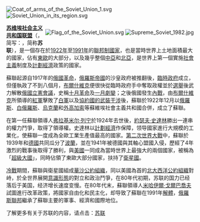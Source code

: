 <div style="display: block; float: left">
[[File:Coat_of_arms_of_the_Soviet_Union_1.svg|left]]
[[File:Soviet_Union_in_its_region.svg|left]]
</div>
<div style="display: block; float: right">
[[File:Flag_of_the_Soviet_Union.svg|right]]
[[File:Supreme_Soviet_1982.jpg|right]]
</div>
'''[[苏维埃社会主义共和国联盟|苏维埃社会主义共和国联盟]]'''（{{Lang-ru|Союз Советских Социалистических Республик}}，简写：{{Lang|ru|СССР}}，简称'''苏联'''），是一個存在於[[1922年|1922年]]至[[1991年|1991年]]的[[聯邦制|聯邦制]][[國家|國家]]，也是當時世界上土地面積最大的國家，佔有[[東歐|東歐]]的大部分，以及幾乎整個[[中亞|中亞]]和[[北亞|北亞]]，是世界上第一個實施[[社會主義|社會主義]]制度及[[計劃經濟|計劃經濟]]政策的國家。

蘇聯起源自1917年的[[1917年俄國革命|俄國革命]]，[[俄羅斯帝國|俄羅斯帝國]]的沙皇政府被推翻後，[[俄國臨時政府|臨時政府]]成立，但僅執政了不到八個月，[[布爾什維克|布爾什維克]]便很快從臨時政府手中奪取政權並於[[1917年俄國立憲會議選舉|選舉]]後武力解散[[俄國立憲會議|俄國立憲會議]]，史稱[[十月革命|十月革命]]及[[十月革命#.E4.B8.80.E6.9C.88.E5.89.A7.E5.8F.98|一月劇變]]；之後俄國發生[[俄國內戰|內戰]]，由[[布爾什維克|布爾什維克]]所領導的[[苏联红军|紅軍]]擊敗了[[白軍|白軍]]以及[[協約國武裝干涉俄國內戰|協約國的武裝干涉]]後，蘇聯於1922年12月以[[俄罗斯苏维埃联邦社会主义共和国|俄羅斯]]、[[白俄罗斯苏维埃社会主义共和国|白俄羅斯]]、[[乌克兰苏维埃社会主义共和国|烏克蘭]]和[[外高加索苏维埃社会主义联邦共和国|外高加索]]等蘇維埃社會主義共和國合併，成立了蘇聯。

在第一任蘇聯領導人[[弗拉基米尔·列宁|弗拉基米尔·列宁]]於1924年去世後，[[約瑟夫·史達林|約瑟夫·史達林]]勝出一連串的權力鬥爭，取得了領導權。史達林以[[計劃經濟|計劃經濟]]作保障，领导國家進行大規模的工業化，使蘇聯一度成為全歐工業生產值最高的國家。[[第二次世界大戰|第二次世界大戰]]中，蘇聯於1939年和[[納粹德國|德國]]共同瓜分了[[波蘭第二共和國|波蘭]]，並在1941年被德國與其軸心盟國入侵，歷經了4年激烈的戰事後取得了勝利，與[[美國|美國]]一同成為當時世界上最強大的兩個國家，被稱為「[[超級大國|超級大國]]」，同時佔領了東歐大部分國家，扶持了[[衛星國|衛星國]]。

[[冷戰|冷戰]]期間，蘇聯與衛星國組成[[華沙公約組織|華沙公約組織]]，同以美國為首的[[北大西洋公約組織|北大西洋公約組織]]對峙，於全世界展開[[意識形態|意識形態]]的對立和政治鬥爭，在80年代初期，苏联的国力已经落后于美国，经济增长速度变慢。在80年代末，蘇聯領導人[[米哈伊爾·戈爾巴喬夫|米哈伊爾·戈爾巴喬夫]]試圖進行改革政策，將國家自由化和民主化，却导致了蘇聯在1991年[[蘇聯解體|解體]]，[[俄羅斯聯邦|俄羅斯聯邦]]繼承了蘇聯主要的軍事、經濟和國際地位。
<br />
<p style="text-align:right">了解更多有关于苏联的内容，请点击：[[苏联|苏联]]</p>